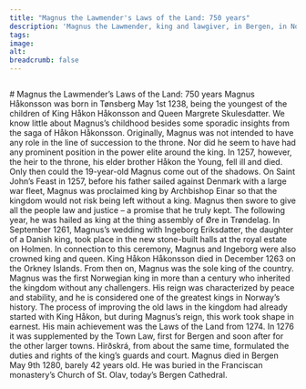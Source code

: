 ```yaml
---
title: "Magnus the Lawmender's Laws of the Land: 750 years"
description: 'Magnus the Lawmender, king and lawgiver, in Bergen, in Norway, in the world'
tags:
image: 
alt: 
breadcrumb: false
---
```


 
 
<Image
    src='/images/landslovbanner_750b.jpg'
    alt=""
    width={3500}
    height={1600}
    className="object-cover" 
/>

<Spacer height={20} />

<Container>
# Magnus the Lawmender’s Laws of the Land: 750 years
</Container>

<Container stil="firstletter text-left text-xl" columns={2} margin={10}>
Magnus Håkonsson was born in Tønsberg May 1st 1238, being the youngest of the children of King Håkon Håkonsson and Queen Margrete Skulesdatter. We know little about Magnus’s childhood besides some sporadic insights from the saga of Håkon Håkonsson. Originally, Magnus was not intended to have any role in the line of succession to the throne. Nor did he seem to have had any prominent position in the power elite around the king. In 1257, however, the heir to the throne, his elder brother Håkon the Young, fell ill and died. Only then could the 19-year-old Magnus come out of the shadows. On Saint John’s Feast in 1257, before his father sailed against Denmark with a large war fleet, Magnus was proclaimed king by Archbishop Einar so that the kingdom would not risk being left without a king. Magnus then swore to give all the people law and justice – a promise that he truly kept. The following year, he was hailed as king at the thing assembly of Øre in Trøndelag. In September 1261, Magnus’s wedding with Ingeborg Eriksdatter, the daughter of a Danish king, took place in the new stone-built halls at the royal estate on Holmen. In connection to this ceremony, Magnus and Ingeborg were also crowned king and queen. King Håkon Håkonsson died in December 1263 on the Orkney Islands. From then on, Magnus was the sole king of the country. Magnus was the first Norwegian king in more than a century who inherited the kingdom without any challengers. His reign was characterized by peace and stability, and he is considered one of the greatest kings in Norway’s history. The process of improving the old laws in the kingdom had already started with King Håkon, but during Magnus’s reign, this work took shape in earnest. His main achievement was the Laws of the Land from 1274. In 1276 it was supplemented by the Town Law, first for Bergen and soon after for the other larger towns. Hirðskrá, from about the same time, formulated the duties and rights of the king’s guards and court. Magnus died in Bergen May 9th 1280, barely 42 years old. He was buried in the Franciscan monastery’s Church of St. Olav, today’s Bergen Cathedral.
</Container>

<Container>
    <SubTextsCards items={site.introduksjon} meta={meta} />

</Container>






 